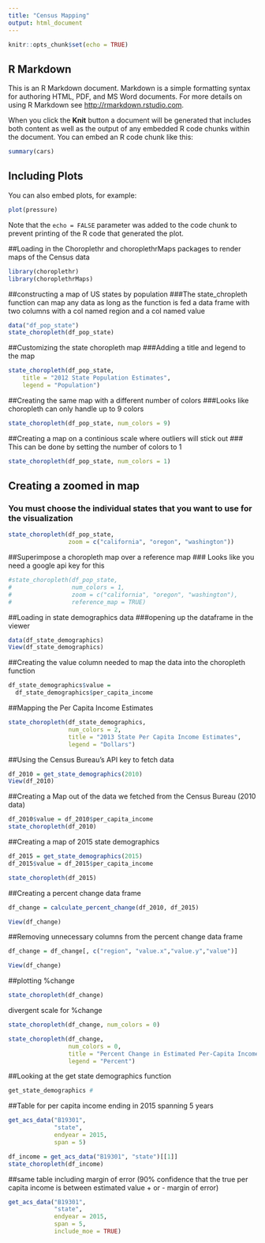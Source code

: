 ```yaml
---
title: "Census Mapping"
output: html_document
---
```


```r
knitr::opts_chunk$set(echo = TRUE)
```

## R Markdown

This is an R Markdown document. Markdown is a simple formatting syntax for authoring HTML, PDF, and MS Word documents. For more details on using R Markdown see <http://rmarkdown.rstudio.com>.

When you click the **Knit** button a document will be generated that includes both content as well as the output of any embedded R code chunks within the document. You can embed an R code chunk like this:

```r
summary(cars)
```

## Including Plots

You can also embed plots, for example:

```r
plot(pressure)
```

Note that the `echo = FALSE` parameter was added to the code chunk to prevent printing of the R code that generated the plot.



##Loading in the Choroplethr and choroplethrMaps packages to render maps of the Census data
```r
library(choroplethr)
library(choroplethrMaps)
```


##constructing a map of US states by population
###The state_chropleth function can map any data as long as the function is fed a data frame with two columns with a col named region and a col named value
```r
data("df_pop_state")
state_choropleth(df_pop_state)
```


##Customizing the state choropleth map
###Adding a title and legend to the map 
```r
state_choropleth(df_pop_state,
    title = "2012 State Population Estimates",
    legend = "Population")
```


##Creating the same map with a different number of colors
###Looks like choropleth can only handle up to 9 colors
```r
state_choropleth(df_pop_state, num_colors = 9)
```
 
 
##Creating a map on a continious scale where outliers will stick out 
### This can be done by setting the number of colors to 1
```r
state_choropleth(df_pop_state, num_colors = 1)
```
 
 
 
## Creating a zoomed in map
### You must choose the individual states that you want to use for the visualization
```r
state_choropleth(df_pop_state,
                 zoom = c("california", "oregon", "washington"))
```
 

##Superimpose a choropleth map over a reference map
### Looks like you need a google api key for this
```r
#state_choropleth(df_pop_state,
#                 num_colors = 1,
#                 zoom = c("california", "oregon", "washington"),
#                 reference_map = TRUE)
```
 
 
 
##Loading in state demographics data
###opening up the dataframe in the viewer
```r
data(df_state_demographics)
View(df_state_demographics)
```
 
 
 
##Creating the value column needed to map the data into the choropleth function 
```r
df_state_demographics$value =
  df_state_demographics$per_capita_income
```
 
 
 
##Mapping the Per Capita Income Estimates 
```r
state_choropleth(df_state_demographics,
                 num_colors = 2,
                 title = "2013 State Per Capita Income Estimates",
                 legend = "Dollars")
```
 
 
 
##Using the Census Bureau's API key to fetch data 
```r
df_2010 = get_state_demographics(2010)
View(df_2010)
```
 
 
##Creating a Map out of the data we fetched from the Census Bureau (2010 data) 
```r
df_2010$value = df_2010$per_capita_income
state_choropleth(df_2010)
```

##Creating a map of 2015 state demographics
```r
df_2015 = get_state_demographics(2015)
df_2015$value = df_2015$per_capita_income

state_choropleth(df_2015)
```

##Creating a percent change data frame
```r
df_change = calculate_percent_change(df_2010, df_2015)

View(df_change)
```
 
##Removing unnecessary columns from the percent change data frame 
```r
df_change = df_change[, c("region", "value.x","value.y","value")]

View(df_change)
```
 
 
##plotting %change 
```r
state_choropleth(df_change)
```
 
divergent scale for %change 
```r
state_choropleth(df_change, num_colors = 0)
```
 
 
```r
state_choropleth(df_change,
                 num_colors = 0,
                 title = "Percent Change in Estimated Per-Capita Income, 2010-2015",
                 legend = "Percent")
```
 
 
##Looking at the get state demographics function 
```r
get_state_demographics #
```
 
##Table for per capita income ending in 2015 spanning 5 years
```r
get_acs_data("B19301",
             "state",
             endyear = 2015,
             span = 5)
```
 
 
```r
df_income = get_acs_data("B19301", "state")[[1]]
state_choropleth(df_income)
```


##same table including margin of error (90% confidence that the true per capita income is between estimated value + or - margin of error)
```r
get_acs_data("B19301",
             "state",
             endyear = 2015,
             span = 5,
             include_moe = TRUE)
```

























 
 
 
 
 
 
 
 
 
 
 
 
 